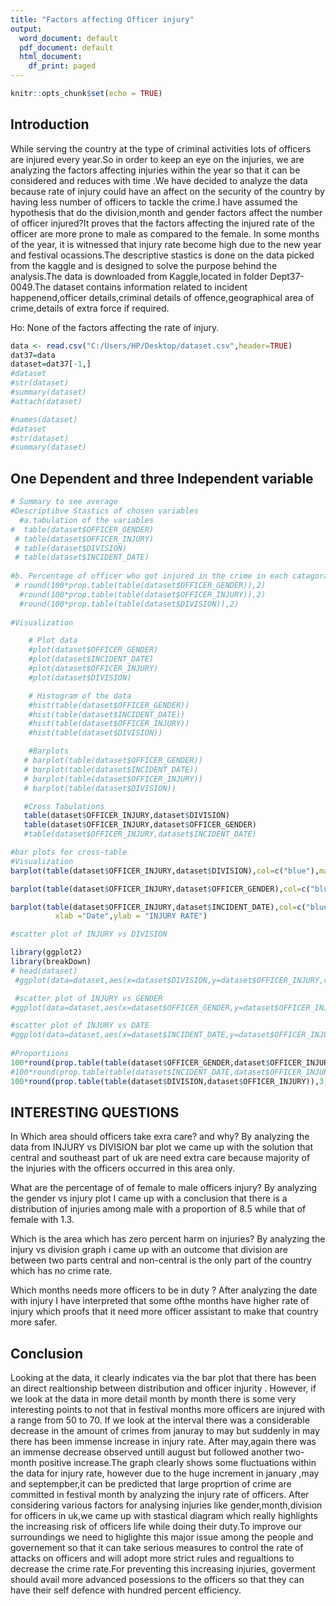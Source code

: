 ---
title: "Factors affecting Officer injury"
output:
  word_document: default
  pdf_document: default
  html_document:
    df_print: paged
---
```{r setup, include=FALSE}
knitr::opts_chunk$set(echo = TRUE)
```
## Introduction
While serving the country at the type of criminal activities lots of officers are injured every year.So in order to keep an eye on the injuries, we are analyzing the factors affecting injuries within the year so that it can be considered and reduces with time .We have decided to analyze the data because rate of injury could have an affect on the security of the country by having less number of officers to tackle the crime.I have assumed the hypothesis that do the division,month and gender factors affect the number of officer injured?It proves that the factors affecting the injured rate of the officer are more prone to male  as compared to the female. In some months of the year, it is witnessed that injury rate become high due to the new year and festival ocassions.The descriptive stastics is done on the data picked from the kaggle and is designed to solve the purpose behind the analysis.The data is downloaded from Kaggle,located in folder Dept37-0049.The dataset contains information related to     incident happenend,officer details,criminal details of offence,geographical area of crime,details of extra force if required.

Ho: None of the factors affecting the rate of injury.

```{r echo=FALSE}
data <- read.csv("C:/Users/HP/Desktop/dataset.csv",header=TRUE)
dat37=data
dataset=dat37[-1,]
#dataset
#str(dataset)
#summary(dataset)
#attach(dataset)
```

```{r echo=FALSE}
#names(dataset)
#dataset
#str(dataset)
#summary(dataset)
```
## One Dependent and three Independent variable
```{r echo=FALSE}
# Summary to see average
#Descriptibve Stastics of chosen variables
  #a.tabulation of the variables
#  table(dataset$OFFICER_GENDER)
 # table(dataset$OFFICER_INJURY)
 # table(dataset$DIVISION)
 # table(dataset$INCIDENT_DATE)
  
#b. Percentage of officer who got injured in the crime in each catagoray
 # round(100*prop.table(table(dataset$OFFICER_GENDER)),2)
  #round(100*prop.table(table(dataset$OFFICER_INJURY)),2)
  #round(100*prop.table(table(dataset$DIVISION)),2)
  
#Visualization

    # Plot data
    #plot(dataset$OFFICER_GENDER)
    #plot(dataset$INCIDENT_DATE)
    #plot(dataset$OFFICER_INJURY)
    #plot(dataset$DIVISION)

    # Histogram of the data
    #hist(table(dataset$OFFICER_GENDER))
    #hist(table(dataset$INCIDENT_DATE))
    #hist(table(dataset$OFFICER_INJURY))
    #hist(table(dataset$DIVISION))

    #Barplots
   # barplot(table(dataset$OFFICER_GENDER))
   # barplot(table(dataset$INCIDENT_DATE))
   # barplot(table(dataset$OFFICER_INJURY))
   # barplot(table(dataset$DIVISION))

   #Cross Tabulations
   table(dataset$OFFICER_INJURY,dataset$DIVISION)
   table(dataset$OFFICER_INJURY,dataset$OFFICER_GENDER)
   #table(dataset$OFFICER_INJURY,dataset$INCIDENT_DATE)

#bar plots for cross-table
#Visualization
barplot(table(dataset$OFFICER_INJURY,dataset$DIVISION),col=c("blue"),main="MOST DANGEROUS AREA FOR OFFICERS",ylim=c(0,1000),xlab ="DIVISIONS",ylab = "INJURY RATE")

barplot(table(dataset$OFFICER_INJURY,dataset$OFFICER_GENDER),col=c("blue","red"),main="GENDER AFFECT ON INJURY RATE",ylim=c(0,1000),xlab ="GENDER",ylab = "INJURY RATE")

barplot(table(dataset$OFFICER_INJURY,dataset$INCIDENT_DATE),col=c("blue","red"),main="MOST CRITICAL MONTH IN 2016",ylim=c(0,5),xlim=c(0,10),
          xlab ="Date",ylab = "INJURY RATE")

#scatter plot of INJURY vs DIVISION

library(ggplot2)
library(breakDown)
# head(dataset)
 #ggplot(data=dataset,aes(x=dataset$DIVISION,y=dataset$OFFICER_INJURY,color =as.factor(left)))+geom_point(color="Skyblue",alpha=0.7,size=3)

 #scatter plot of INJURY vs GENDER
#ggplot(data=dataset,aes(x=dataset$OFFICER_GENDER,y=dataset$OFFICER_INJURY,color =as.factor(left)))+geom_point(color="Skyblue",alpha=0.7,size=3)

#scatter plot of INJURY vs DATE
#ggplot(data=dataset,aes(x=dataset$INCIDENT_DATE,y=dataset$OFFICER_INJURY,color =as.factor(left)))+geom_point(color="Skyblue",alpha=0.7,size=3)
 
#Proportiions
100*round(prop.table(table(dataset$OFFICER_GENDER,dataset$OFFICER_INJURY)),3)
#100*round(prop.table(table(dataset$INCIDENT_DATE,dataset$OFFICER_INJURY)),3)
100*round(prop.table(table(dataset$DIVISION,dataset$OFFICER_INJURY)),3)
```
## INTERESTING QUESTIONS
In Which area should officers take exra care? and why?
By analyzing the data from INJURY vs DIVISION bar plot we came up with the solution that central and southeast       part of uk are need extra care because majority of the injuries with the officers occurred in this area only.

What are the percentage of of female to male officers injury?
By analyzing the gender vs injury plot I came up with a conclusion that there is a distribution of injuries among male with a proportion of 8.5 while that of female with 1.3.
   
Which is the area which has zero percent harm on injuries?
By analyzing the injury vs division graph i came up with an outcome that division are between two parts central and non-central is the only part of the country which has no crime rate.

Which months needs more officers to be in duty ?
After analyzing the date with injury I have interpreted that some ofthe months have higher rate of injury which proofs that it need more officer assistant to make that country more safer.

## Conclusion
Looking at the data, it clearly indicates via the bar plot that there has been an direct realtionship between distribution and officer injurity . However, if we look at the data in more detail month by month there is some very interesting points to not that in festival months more officers are injured with a range from 50 to 70. If we look at the interval there was a considerable decrease in the amount of crimes from januray to may but suddenly in may there has been immense increase in injury rate. After may,again there was an immense decrease observed untill august  but followed another two-month positive increase.The graph clearly shows some fluctuations within the data for injury rate, however due to the huge increment in january ,may and septempber,it can be predicted that large proprtion of crime are committed in festival month by analyzing the injury rate of officers. After considering various factors for analysing injuries like gender,month,division for officers in uk,we came up with stastical diagram which really highlights the increasing risk of officers life while doing their duty.To improve our surroundings we need to  higlighte this major issue among the people and governement so that it can take serious measures to control the rate of attacks on officers and will adopt more strict rules and regualtions to decrease the crime rate.For preventing this increasing injuries, goverment should avail more advanced posessions to the officers so that they can have their self defence with hundred percent efficiency.
